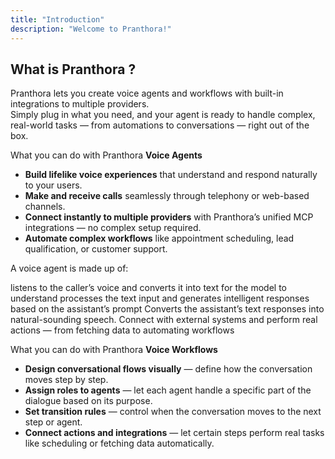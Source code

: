 ```yaml
---
title: "Introduction"
description: "Welcome to Pranthora!"
---
```


## What is Pranthora ?

Pranthora lets you create voice agents and workflows with built-in integrations to multiple providers.\
Simply plug in what you need, and your agent is ready to handle complex, real-world tasks — from automations to conversations — right out of the box.

What you can do with Pranthora **Voice Agents**

- **Build lifelike voice experiences** that understand and respond naturally to your users.
- **Make and receive calls** seamlessly through telephony or web-based channels.
- **Connect instantly to multiple providers** with Pranthora’s unified MCP integrations — no complex setup required.
- **Automate complex workflows** like appointment scheduling, lead qualification, or customer support.

A voice agent is made up of:

<CardGroup cols={2}>
  <Card title="Speech to text" icon="pen-to-square" href="">
    listens to the caller’s voice and converts it into text for the model to understand
  </Card>
  <Card title="LLM" icon="image" href="">
    processes the text input and generates intelligent responses based on the assistant’s prompt
  </Card>
  <Card title="Text to speech" icon="sparkles">
    Converts the assistant’s text responses into natural-sounding speech.
  </Card>
  <Card title="Integrations" icon="sparkles">
    Connect with external systems and perform real actions — from fetching data to automating workflows
  </Card>
</CardGroup>

What you can do with Pranthora **Voice Workflows**

- **Design conversational flows visually** — define how the conversation moves step by step.
- **Assign roles to agents** — let each agent handle a specific part of the dialogue based on its purpose.
- **Set transition rules** — control when the conversation moves to the next step or agent.
- **Connect actions and integrations** — let certain steps perform real tasks like scheduling or fetching data automatically.